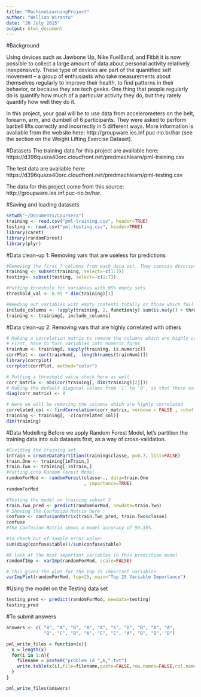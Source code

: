 ```yaml
---
title: "MachineLearningProject"
author: "Wellian Wiranto"
date: "26 July 2015"
output: html_document
---
```


#Background

Using devices such as Jawbone Up, Nike FuelBand, and Fitbit it is now possible to collect a large amount of data about personal activity relatively inexpensively. These type of devices are part of the quantified self movement – a group of enthusiasts who take measurements about themselves regularly to improve their health, to find patterns in their behavior, or because they are tech geeks. One thing that people regularly do is quantify how much of a particular activity they do, but they rarely quantify how well they do it. 

In this project, your goal will be to use data from accelerometers on the belt, forearm, arm, and dumbell of 6 participants. They were asked to perform barbell lifts correctly and incorrectly in 5 different ways. More information is available from the website here: http://groupware.les.inf.puc-rio.br/har (see the section on the Weight Lifting Exercise Dataset). 

#Datasets
The training data for this project are available here: https://d396qusza40orc.cloudfront.net/predmachlearn/pml-training.csv

The test data are available here: https://d396qusza40orc.cloudfront.net/predmachlearn/pml-testing.csv

The data for this project come from this source: http://groupware.les.inf.puc-rio.br/har.

#Saving and loading datasets
```r
setwd("~/Documents/Coursera")
training <- read.csv("pml-training.csv", header=TRUE)
testing <- read.csv("pml-testing.csv", header=TRUE)
library(caret)
library(randomForest)
library(plyr)
```

#Data clean-up 1: Removing vars that are useless for predictions
```r
#Removing the first 7 columns from each data set. They contain descriptive stuff, such as usernames and timestamps.
training <- subset(training, select=-c(1:7))
testing<- subset(testing, select=-c(1:7))

#Putting threshold for variables with 95% empty sets.
threshold_val <- 0.95 * dim(training)[1]

#Weeding out variables with empty contents totally or those which fail the thresholds
include_columns <- !apply(training, 2, function(y) sum(is.na(y)) > threshold_val || sum(y=="") > threshold_val)
training <- training[, include_columns]
```

#Data clean-up 2: Removing vars that are highly correlated with others
```r
# Making a correlation matrix to remove the columns which are highly correlated with each other
# First, have to turn variables into numeric forms
trainNum <- training[, sapply(training, is.numeric)]
corrPlot <- cor(trainNum[, -length(names(trainNum))])
library(corrplot)
corrplot(corrPlot, method="color")

# Putting a threshold value check here as well
corr_matrix <- abs(cor(training[,-dim(training)[2]]))
# Making the default diagonal values from '1' to '0', so that these values aren't included later 
diag(corr_matrix) <- 0

# Here we will be removing the columns which are highly correlated
correlated_col <- findCorrelation(corr_matrix, verbose = FALSE , cutoff = .95)
training <- training[, -c(correlated_col)]
dim(training)
```

#Data Modelling
Before we apply Random Forest Model, let's partition the training data into sub datasets first, as a way of cross-validation.
```r
#Dividing the training set
inTrain = createDataPartition(training$classe, p=0.7, list=FALSE)
train.One <- training[inTrain,]
train.Two <- training[-inTrain,]
#Putting into Random Forest Model
randomForMod <- randomForest(classe~., data=train.One
                             , importance=TRUE)
randomForMod

#Testing the model on training subset 2
train.Two_pred <- predict(randomForMod, newdata=train.Two)
# Showing the Confusion Matrix here :
confuse <- confusionMatrix(train.Two_pred, train.Two$classe)
confuse
#The Confusion Matrix shows a model accuracy of 99.35%.

#To check out-of-sample error value:
sum(diag(confuse$table))/sum(confuse$table)

#A look at the most important variables in this prediction model
randomfImp <- varImp(randomForMod, scale=FALSE) 

# This gives the plot for the top 25 important variables
varImpPlot(randomForMod, top=25, main="Top 25 Variable Importance")
```

#Using the model on the Testing data set
```r
testing_pred <- predict(randomForMod, newdata=testing)
testing_pred
```


#To submit answers
```r
answers <- c( "B", "A", "B", "A", "A", "E", "D", "B", "A", "A",
              "B", "C", "B", "A", "E", "E", "A", "B", "B", "B")                        

pml_write_files = function(x){
  n = length(x)
  for(i in 1:n){
    filename = paste0("problem_id_",i,".txt")
    write.table(x[i],file=filename,quote=FALSE,row.names=FALSE,col.names=FALSE)
  }
}

pml_write_files(answers)
```
